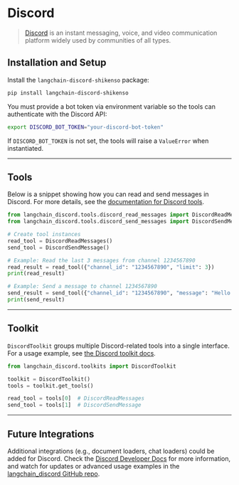 # Discord

> [Discord](https://discord.com/) is an instant messaging, voice, and video communication platform widely used by communities of all types.

## Installation and Setup

Install the `langchain-discord-shikenso` package:

```bash
pip install langchain-discord-shikenso
```

You must provide a bot token via environment variable so the tools can authenticate with the Discord API:

```bash
export DISCORD_BOT_TOKEN="your-discord-bot-token"
```

If `DISCORD_BOT_TOKEN` is not set, the tools will raise a `ValueError` when instantiated.

---

## Tools

Below is a snippet showing how you can read and send messages in Discord. For more details, see the [documentation for Discord tools](/docs/integrations/tools/discord).

```python
from langchain_discord.tools.discord_read_messages import DiscordReadMessages
from langchain_discord.tools.discord_send_messages import DiscordSendMessage

# Create tool instances
read_tool = DiscordReadMessages()
send_tool = DiscordSendMessage()

# Example: Read the last 3 messages from channel 1234567890
read_result = read_tool({"channel_id": "1234567890", "limit": 3})
print(read_result)

# Example: Send a message to channel 1234567890
send_result = send_tool({"channel_id": "1234567890", "message": "Hello from Markdown example!"})
print(send_result)
```

---

## Toolkit

`DiscordToolkit` groups multiple Discord-related tools into a single interface. For a usage example, see [the Discord toolkit docs](/docs/integrations/tools/discord).

```python
from langchain_discord.toolkits import DiscordToolkit

toolkit = DiscordToolkit()
tools = toolkit.get_tools()

read_tool = tools[0]  # DiscordReadMessages
send_tool = tools[1]  # DiscordSendMessage
```

---

## Future Integrations

Additional integrations (e.g., document loaders, chat loaders) could be added for Discord.
Check the [Discord Developer Docs](https://discord.com/developers/docs/intro) for more information, and watch for updates or advanced usage examples in the [langchain_discord GitHub repo](https://github.com/Shikenso-Analytics/langchain-discord).
